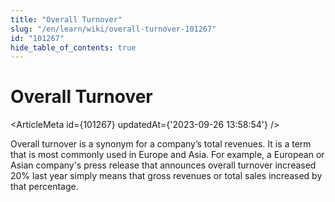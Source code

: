 ```yaml
---
title: "Overall Turnover"
slug: "/en/learn/wiki/overall-turnover-101267"
id: "101267"
hide_table_of_contents: true
---
```



# Overall Turnover

<ArticleMeta id={101267} updatedAt={'2023-09-26 13:58:54'} />
<div className='border-solid border-b border-t-0 my-4 border-[var(--ifm-color-gray-300)]' />

Overall turnover is a synonym for a company’s total revenues. It is a term that is most commonly used in Europe and Asia. For example, a European or Asian company's press release that announces overall turnover increased 20% last year simply means that gross revenues or total sales increased by that percentage.
